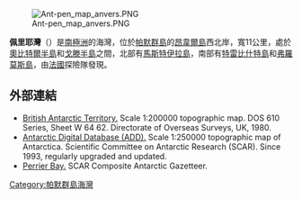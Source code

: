 [[Image:Ant-pen_map_anvers.PNG|thumb]]

{{coord|64|23|S|63|45|W|display=title}}

'''佩里耶灣'''（{{lang-en|Perrier Bay}}）是[[南極洲|南極洲]]的海灣，位於[[帕默群島|帕默群島]]的[[昂韋爾島|昂韋爾島]]西北岸，寬11公里，處於[[奧比特爾半島|奧比特爾半島]]和[[戈滕半島|戈滕半島]]之間，北部有[[馬斯特伊拉島|馬斯特伊拉島]]，南部有[[特雷比什特島|特雷比什特島]]和[[弗羅莫斯島|弗羅莫斯島]]，由[[法國|法國]]探險隊發現。

==外部連結==
* [http://data.aad.gov.au/aadc/mapcat/display_map.cfm?map_id=3217 British Antarctic Territory.]{{Wayback|url=http://data.aad.gov.au/aadc/mapcat/display_map.cfm?map_id=3217 |date=20131110123643 }}  Scale 1:200000 topographic map.  DOS 610 Series, Sheet W 64 62.  Directorate of Overseas Surveys, UK, 1980.
* [http://www.add.scar.org Antarctic Digital Database (ADD).]{{Wayback|url=http://www.add.scar.org/ |date=20170305000653 }} Scale 1:250000 topographic map of Antarctica. Scientific Committee on Antarctic Research (SCAR). Since 1993, regularly upgraded and updated.
* [https://data.aad.gov.au/aadc/gaz/scar/display_name.cfm?gaz_id=130039 Perrier Bay.] {{Wayback|url=https://data.aad.gov.au/aadc/gaz/scar/display_name.cfm?gaz_id=130039 |date=20190313051818 }} SCAR Composite Antarctic Gazetteer.

{{DEFAULTSORT:Perrier Bay}}
[[Category:帕默群島海灣|Category:帕默群島海灣]]


{{PalmerArchipelago-geo-stub}}